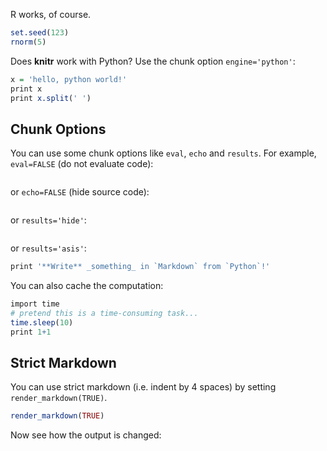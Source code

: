 R works, of course.

```r
set.seed(123)
rnorm(5)
```

Does **knitr** work with Python? Use the chunk option `engine='python'`:

```r
x = 'hello, python world!'
print x
print x.split(' ')
```

## Chunk Options

You can use some chunk options like `eval`, `echo` and `results`. For example, `eval=FALSE` (do not evaluate code):

```r
```

or `echo=FALSE` (hide source code):

```r
```

or `results='hide'`:

```r
```

or `results='asis'`:

```r
print '**Write** _something_ in `Markdown` from `Python`!'
```

You can also cache the computation:

```r
import time
# pretend this is a time-consuming task...
time.sleep(10)
print 1+1
```

## Strict Markdown

You can use strict markdown (i.e. indent by 4 spaces) by setting `render_markdown(TRUE)`.

```r
render_markdown(TRUE)
```

Now see how the output is changed:

```r
```
